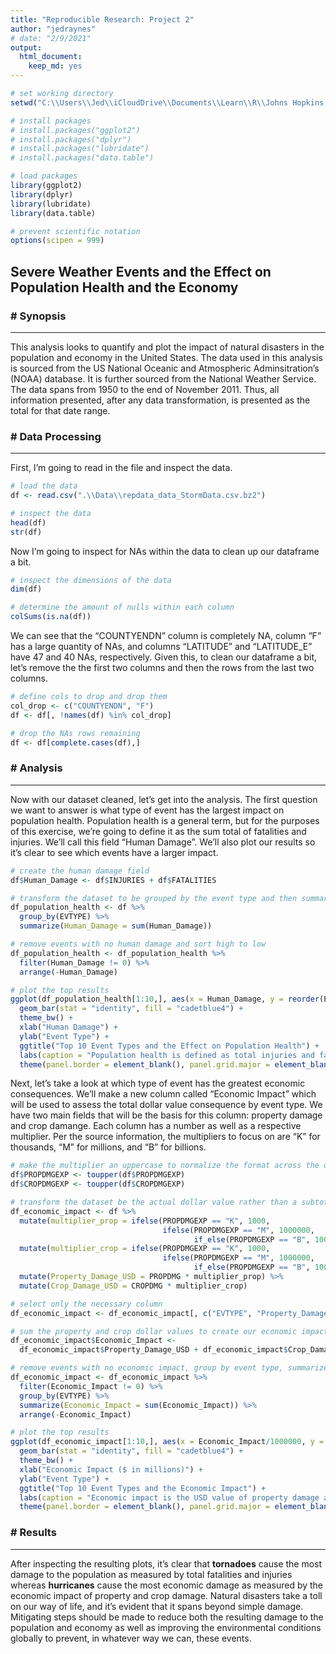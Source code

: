 ```yaml
---
title: "Reproducible Research: Project 2"
author: "jedraynes"
# date: "2/9/2021"
output: 
  html_document: 
    keep_md: yes
---
```


```r
# set working directory
setwd("C:\\Users\\Jed\\iCloudDrive\\Documents\\Learn\\R\\Johns Hopkins Data Science Specialization\\5 Reproducible Research\\Week 4\\Project 2")

# install packages
# install.packages("ggplot2")
# install.packages("dplyr")
# install.packages("lubridate")
# install.packages("data.table")

# load packages
library(ggplot2)
library(dplyr)
library(lubridate)
library(data.table)

# prevent scientific notation
options(scipen = 999)
```
## Severe Weather Events and the Effect on Population Health and the Economy

### # Synopsis
***

This analysis looks to quantify and plot the impact of natural disasters in the population and economy in the United States. The data used in this analysis is sourced from the US National Oceanic and Atmospheric Adminsitration's (NOAA) database. It is further sourced from the National Weather Service. The data spans from 1950 to the end of November 2011. Thus, all information presented, after any data transformation, is presented as the total for that date range.

### # Data Processing
***

First, I'm going to read in the file and inspect the data.
```r
# load the data
df <- read.csv(".\\Data\\repdata_data_StormData.csv.bz2")

# inspect the data
head(df)
str(df)
```

Now I'm going to inspect for NAs within the data to clean up our dataframe a bit.
```r
# inspect the dimensions of the data
dim(df)

# determine the amount of nulls within each column
colSums(is.na(df))
```
We can see that the "COUNTYENDN" column is completely NA, column "F" has a large quantity of NAs, and columns "LATITUDE" and "LATITUDE_E" have 47 and 40 NAs, respectively. Given this, to clean our dataframe a bit, let's remove the the first two columns and then the rows from the last two columns.
```r
# define cols to drop and drop them
col_drop <- c("COUNTYENDN", "F")
df <- df[, !names(df) %in% col_drop]

# drop the NAs rows remaining
df <- df[complete.cases(df),]
```
### # Analysis
***

Now with our dataset cleaned, let's get into the analysis. The first question we want to answer is what type of event has the largest impact on population health. Population health is a general term, but for the purposes of this exercise, we're going to define it as the sum total of fatalities and injuries. We'll call this field "Human Damage". We'll also plot our results so it's clear to see which events have a larger impact.
```r
# create the human damage field
df$Human_Damage <- df$INJURIES + df$FATALITIES

# transform the dataset to be grouped by the event type and then summarized by the human damages
df_population_health <- df %>%
  group_by(EVTYPE) %>%
  summarize(Human_Damage = sum(Human_Damage))

# remove events with no human damage and sort high to low
df_population_health <- df_population_health %>%
  filter(Human_Damage != 0) %>%
  arrange(-Human_Damage)

# plot the top results
ggplot(df_population_health[1:10,], aes(x = Human_Damage, y = reorder(EVTYPE, Human_Damage))) + 
  geom_bar(stat = "identity", fill = "cadetblue4") + 
  theme_bw() + 
  xlab("Human Damage") + 
  ylab("Event Type") + 
  ggtitle("Top 10 Event Types and the Effect on Population Health") + 
  labs(caption = "Population health is defined as total injuries and fatalities for a given event. (Lower is better)") + 
  theme(panel.border = element_blank(), panel.grid.major = element_blank(), panel.grid.minor = element_blank(), axis.line = element_line(colour = "grey"))
```

Next, let's take a look at which type of event has the greatest economic consequences. We'll make a new column called "Economic Impact" which will be used to assess the total dollar value consequence by event type. We have two main fields that will be the basis for this column: property damage and crop damange. Each column has a number as well as a respective multiplier. Per the source information, the multipliers to focus on are "K" for thousands, "M" for millions, and "B" for billions.
```r
# make the multiplier an uppercase to normalize the format across the dataset
df$PROPDMGEXP <- toupper(df$PROPDMGEXP)
df$CROPDMGEXP <- toupper(df$CROPDMGEXP)

# transform the dataset be the actual dollar value rather than a subtotaled one
df_economic_impact <- df %>%
  mutate(multiplier_prop = ifelse(PROPDMGEXP == "K", 1000,
                                  ifelse(PROPDMGEXP == "M", 1000000,
                                         if_else(PROPDMGEXP == "B", 1000000000, 0)))) %>%
  mutate(multiplier_crop = ifelse(PROPDMGEXP == "K", 1000,
                                  ifelse(PROPDMGEXP == "M", 1000000,
                                         if_else(PROPDMGEXP == "B", 1000000000, 0)))) %>%
  mutate(Property_Damage_USD = PROPDMG * multiplier_prop) %>%
  mutate(Crop_Damage_USD = CROPDMG * multiplier_crop)

# select only the necessary column
df_economic_impact <- df_economic_impact[, c("EVTYPE", "Property_Damage_USD", "Crop_Damage_USD")]

# sum the property and crop dollar values to create our economic impact field
df_economic_impact$Economic_Impact <- 
  df_economic_impact$Property_Damage_USD + df_economic_impact$Crop_Damage_USD

# remove events with no economic impact, group by event type, summarize by the sum of the economic impact, and arrange it high to low
df_economic_impact <- df_economic_impact %>%
  filter(Economic_Impact != 0) %>%
  group_by(EVTYPE) %>%
  summarize(Economic_Impact = sum(Economic_Impact)) %>%
  arrange(-Economic_Impact)

# plot the top results
ggplot(df_economic_impact[1:10,], aes(x = Economic_Impact/1000000, y = reorder(EVTYPE, Economic_Impact))) + 
  geom_bar(stat = "identity", fill = "cadetblue4") + 
  theme_bw() + 
  xlab("Economic Impact ($ in millions)") + 
  ylab("Event Type") + 
  ggtitle("Top 10 Event Types and the Economic Impact") + 
  labs(caption = "Economic impact is the USD value of property damage and crop damage from the event. (Lower is better)") + 
  theme(panel.border = element_blank(), panel.grid.major = element_blank(), panel.grid.minor = element_blank(), axis.line = element_line(colour = "grey"))
```

### # Results
***

After inspecting the resulting plots, it's clear that **tornadoes** cause the most damage to the population as measured by total fatalities and injuries whereas **hurricanes** cause the most economic damage as measured by the economic impact of property and crop damage. Natural disasters take a toll on our way of life, and it's evident that it spans beyond simple damage. Mitigating steps should be made to reduce both the resulting damage to the population and economy as well as improving the environmental conditions globally to prevent, in whatever way we can, these events.


